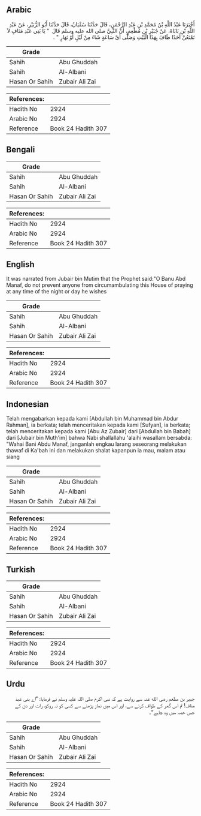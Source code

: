 ## Arabic


<div dir="rtl" lang="ar" style={{fontSize:'larger',backgroundColor:'#f8f9fa',padding:20}}>
أَخْبَرَنَا عَبْدُ اللَّهِ بْنُ مُحَمَّدِ بْنِ عَبْدِ الرَّحْمَنِ، قَالَ حَدَّثَنَا سُفْيَانُ، قَالَ حَدَّثَنَا أَبُو الزُّبَيْرِ، عَنْ عَبْدِ اللَّهِ بْنِ بَابَاهْ، عَنْ جُبَيْرِ بْنِ مُطْعِمٍ، أَنَّ النَّبِيَّ صلى الله عليه وسلم قَالَ ‏ "‏ يَا بَنِي عَبْدِ مَنَافٍ لاَ تَمْنَعُنَّ أَحَدًا طَافَ بِهَذَا الْبَيْتِ وَصَلَّى أَىَّ سَاعَةٍ شَاءَ مِنْ لَيْلٍ أَوْ نَهَارٍ ‏"‏ ‏.‏
</div>
<div style={{backgroundColor:'#f8f9fa',padding:20, marginBottom: 10}}><table> <thead> <tr> <th>Grade</th> <th></th> </tr> </thead> <tbody> <tr><td>Sahih</td><td>Abu Ghuddah</td></tr><tr><td>Sahih</td><td>Al-Albani</td></tr><tr><td>Hasan Or Sahih</td><td>Zubair Ali Zai</td></tr></tbody></table><table> <thead> <tr> <th>References:</th> <th></th> </tr> </thead> <tbody><tr><td>Hadith No</td><td>2924</td></tr><tr><td>Arabic No</td><td>2924</td></tr><tr><td>Reference</td><td>Book 24 Hadith 307</td></tr></tbody></table></div>

## Bengali


<div dir="ltr" lang="bn" style={{fontSize:'larger',backgroundColor:'#f8f9fa',padding:20}}>

</div>
<div style={{backgroundColor:'#f8f9fa',padding:20, marginBottom: 10}}><table> <thead> <tr> <th>Grade</th> <th></th> </tr> </thead> <tbody> <tr><td>Sahih</td><td>Abu Ghuddah</td></tr><tr><td>Sahih</td><td>Al-Albani</td></tr><tr><td>Hasan Or Sahih</td><td>Zubair Ali Zai</td></tr></tbody></table><table> <thead> <tr> <th>References:</th> <th></th> </tr> </thead> <tbody><tr><td>Hadith No</td><td>2924</td></tr><tr><td>Arabic No</td><td>2924</td></tr><tr><td>Reference</td><td>Book 24 Hadith 307</td></tr></tbody></table></div>

## English


<div dir="ltr" lang="en" style={{fontSize:'larger',backgroundColor:'#f8f9fa',padding:20}}>
It was narrated from Jubair bin Mutim that the Prophet said:"O Banu Abd Manaf, do not prevent anyone from circumambulating this House of praying at any time of the night or day he wishes
</div>
<div style={{backgroundColor:'#f8f9fa',padding:20, marginBottom: 10}}><table> <thead> <tr> <th>Grade</th> <th></th> </tr> </thead> <tbody> <tr><td>Sahih</td><td>Abu Ghuddah</td></tr><tr><td>Sahih</td><td>Al-Albani</td></tr><tr><td>Hasan Or Sahih</td><td>Zubair Ali Zai</td></tr></tbody></table><table> <thead> <tr> <th>References:</th> <th></th> </tr> </thead> <tbody><tr><td>Hadith No</td><td>2924</td></tr><tr><td>Arabic No</td><td>2924</td></tr><tr><td>Reference</td><td>Book 24 Hadith 307</td></tr></tbody></table></div>

## Indonesian


<div dir="ltr" lang="id" style={{fontSize:'larger',backgroundColor:'#f8f9fa',padding:20}}>
Telah mengabarkan kepada kami [Abdullah bin Muhammad bin Abdur Rahman], ia berkata; telah menceritakan kepada kami [Sufyan], ia berkata; telah menceritakan kepada kami [Abu Az Zubair] dari [Abdullah bin Babah] dari [Jubair bin Muth'im] bahwa Nabi shallallahu 'alaihi wasallam bersabda: "Wahai Bani Abdu Manaf, janganlah engkau larang seseorang melakukan thawaf di Ka'bah ini dan melakukan shalat kapanpun ia mau, malam atau siang
</div>
<div style={{backgroundColor:'#f8f9fa',padding:20, marginBottom: 10}}><table> <thead> <tr> <th>Grade</th> <th></th> </tr> </thead> <tbody> <tr><td>Sahih</td><td>Abu Ghuddah</td></tr><tr><td>Sahih</td><td>Al-Albani</td></tr><tr><td>Hasan Or Sahih</td><td>Zubair Ali Zai</td></tr></tbody></table><table> <thead> <tr> <th>References:</th> <th></th> </tr> </thead> <tbody><tr><td>Hadith No</td><td>2924</td></tr><tr><td>Arabic No</td><td>2924</td></tr><tr><td>Reference</td><td>Book 24 Hadith 307</td></tr></tbody></table></div>

## Turkish


<div dir="ltr" lang="tr" style={{fontSize:'larger',backgroundColor:'#f8f9fa',padding:20}}>

</div>
<div style={{backgroundColor:'#f8f9fa',padding:20, marginBottom: 10}}><table> <thead> <tr> <th>Grade</th> <th></th> </tr> </thead> <tbody> <tr><td>Sahih</td><td>Abu Ghuddah</td></tr><tr><td>Sahih</td><td>Al-Albani</td></tr><tr><td>Hasan Or Sahih</td><td>Zubair Ali Zai</td></tr></tbody></table><table> <thead> <tr> <th>References:</th> <th></th> </tr> </thead> <tbody><tr><td>Hadith No</td><td>2924</td></tr><tr><td>Arabic No</td><td>2924</td></tr><tr><td>Reference</td><td>Book 24 Hadith 307</td></tr></tbody></table></div>

## Urdu


<div dir="rtl" lang="ur" style={{fontSize:'larger',backgroundColor:'#f8f9fa',padding:20}}>
جبیر بن مطعم رضی الله عنہ سے روایت ہے کہ نبی اکرم صلی اللہ علیہ وسلم نے فرمایا: ”اے بنی عبد مناف! تم اس گھر کے طواف کرنے سے، اور اس میں نماز پڑھنے سے کسی کو نہ روکو، رات اور دن کے جس حصہ میں وہ چاہے“۔
</div>
<div style={{backgroundColor:'#f8f9fa',padding:20, marginBottom: 10}}><table> <thead> <tr> <th>Grade</th> <th></th> </tr> </thead> <tbody> <tr><td>Sahih</td><td>Abu Ghuddah</td></tr><tr><td>Sahih</td><td>Al-Albani</td></tr><tr><td>Hasan Or Sahih</td><td>Zubair Ali Zai</td></tr></tbody></table><table> <thead> <tr> <th>References:</th> <th></th> </tr> </thead> <tbody><tr><td>Hadith No</td><td>2924</td></tr><tr><td>Arabic No</td><td>2924</td></tr><tr><td>Reference</td><td>Book 24 Hadith 307</td></tr></tbody></table></div>